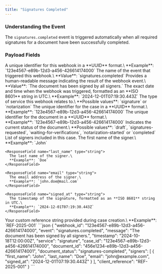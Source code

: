 ```yaml
---
title: "Signatures Completed"
---
```


### Understanding the Event

The `signatures.completed` event is triggered automatically when all required signatures for a document have been successfully completed.

### Payload Fields

<ResponseField name="webhook_id" type="string">
  A unique identifier for this webhook in a **UUID** format.\
  **Example**: `123e4567-e89b-12d3-a456-426614174000`
</ResponseField>

<ResponseField name="event" type="string">
  The name of the event that triggered this webhook.\
  **Value**: `signatures.completed`
</ResponseField>

<ResponseField name="message" type="string">
  Provides a human-readable message indicating the result of the webhook event.\
  **Value**: `The document has been signed by all signers.`
</ResponseField>

<ResponseField name="timestamp" type="string">
  The exact date and time when the webhook was triggered, formatted as an **ISO 8601** string in UTC.\
  **Example**: `2024-12-01T07:19:30.443Z`
</ResponseField>

<ResponseField name="service" type="string">
  The type of service this webhook relates to.\
  **Possible values**: `signature` or `notarization`
</ResponseField>

<ResponseField name="case_id" type="string">
  The unique identifier for the case in a **UUID** format.\
  **Example**: `123e4567-e89b-12d3-a456-426614174000`
</ResponseField>

<ResponseField name="document_id" type="string">
  The unique identifier for the document in a **UUID** format.\
  **Example**: `123e4567-e89b-12d3-a456-426614174000`
</ResponseField>

<ResponseField name="document_status" type="string">
  Indicates the current status of the document.\
  **Possible values**: `draft`, `signatures-requested`, `waiting-for-verifications`, `notarization-started` or `completed`
</ResponseField>

<ResponseField name="signers" type="array">
  List of signers included in this case.

  <Expandable title="Signers Response Object">
    <ResponseField name="first_name" type="string">
      The first name of the signer.\
      **Example**: `John`
    </ResponseField>

    <ResponseField name="last_name" type="string">
      The last name of the signer.\
      **Example**: `Doe`
    </ResponseField>

    <ResponseField name="email" type="string">
      The email address of the signer.\
      **Example**: `john.doe@mail.com`
    </ResponseField>

    <ResponseField name="signed_at" type="string">
      The timestamp of the signature, formatted as an **ISO 8601** string in UTC.\
      **Example**: `2024-12-01T07:19:30.443Z`
    </ResponseField>
  </Expandable>
</ResponseField>

<ResponseField name="client_reference" type="string">
  Your custom reference string provided during case creation.\
  **Example**: `REF-2025-001`
</ResponseField>

<ResponseExample>
```json
{
  "webhook_id": "123e4567-e89b-12d3-a456-426614174000",
  "event": "signatures.completed",
  "message": "The document has been signed by all signers.",
  "timestamp": "2024-10-18T12:00:00Z",
  "service": "signature",
  "case_id": "123e4567-e89b-12d3-a456-426614174000",
  "document_id": "456e1234-e89b-12d3-a456-426614174001",
  "document_status": "signatures-completed",
  "signers": [
    {
      "first_name": "John",
      "last_name": "Doe",
      "email": "john@example.com",
      "signed_at": "2024-12-01T07:19:30.443Z"
    }
  ],
  "client_reference": "REF-2025-001"
}
```
</ResponseExample>